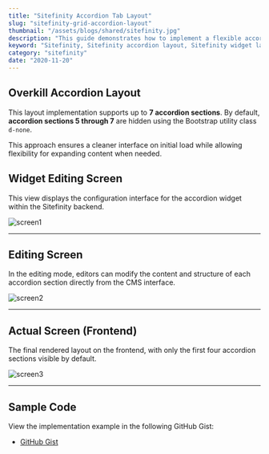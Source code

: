 ```yaml
---
title: "Sitefinity Accordion Tab Layout"
slug: "sitefinity-grid-accordion-layout"
thumbnail: "/assets/blogs/shared/sitefinity.jpg"
description: "This guide demonstrates how to implement a flexible accordion layout in Sitefinity that supports up to 7 sections, with Bootstrap CSS conditional visibility"
keyword: "Sitefinity, Sitefinity accordion layout, Sitefinity widget layout customization, Sitefinity CMS frontend accordion, dynamic accordion sections Sitefinity"
category: "sitefinity"
date: "2020-11-20"
---
```


## Overkill Accordion Layout

This layout implementation supports up to **7 accordion sections**. By default, **accordion sections 5 through 7** are hidden using the Bootstrap utility class `d-none`.

This approach ensures a cleaner interface on initial load while allowing flexibility for expanding content when needed.


## Widget Editing Screen

This view displays the configuration interface for the accordion widget within the Sitefinity backend.

![screen1](/assets/blogs/sitefinity-grid-accordion-layout/screen1.png)

---

## Editing Screen

In the editing mode, editors can modify the content and structure of each accordion section directly from the CMS interface.

![screen2](/assets/blogs/sitefinity-grid-accordion-layout/screen2.png)

---

## Actual Screen (Frontend)

The final rendered layout on the frontend, with only the first four accordion sections visible by default.

![screen3](/assets/blogs/sitefinity-grid-accordion-layout/screen3.png)

---

## Sample Code

View the implementation example in the following GitHub Gist:

- [GitHub Gist](https://gist.github.com/hawjeh/0a021153fea4a063f3f65b134b9aab75)